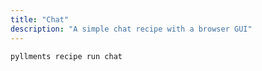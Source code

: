 ```yaml
---
title: "Chat"
description: "A simple chat recipe with a browser GUI"
---
```


```bash
pyllments recipe run chat
```

